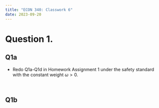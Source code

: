 ```yaml
---
title: "ECON 340: Classwork 6"
date: 2023-09-20
---
```


# Question 1.

## Q1a 
- Redo Q1a-Q1d in Homework Assignment 1 under the safety standard with the constant weight $\omega > 0$.

<br>

## Q1b